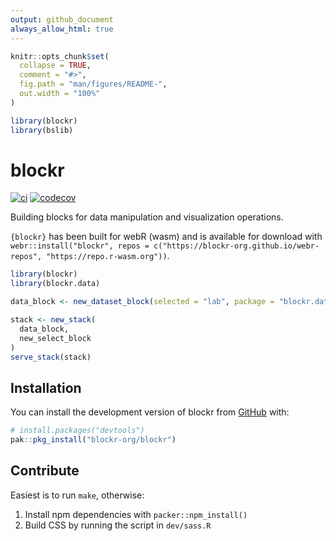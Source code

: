 ```yaml
---
output: github_document
always_allow_html: true
---
```


<!-- README.md is generated from README.Rmd. Please edit that file -->

```r
knitr::opts_chunk$set(
  collapse = TRUE,
  comment = "#>",
  fig.path = "man/figures/README-",
  out.width = "100%"
)

library(blockr)
library(bslib)
```

# blockr

<!-- badges: start -->
[![ci](https://github.com/blockr-org/blockr/actions/workflows/ci.yml/badge.svg)](https://github.com/blockr-org/blockr/actions/workflows/ci.yml)
[![codecov](https://codecov.io/github/blockr-org/blockr/graph/badge.svg?token=9AO88LK8FJ)](https://codecov.io/github/blockr-org/blockr)
<!-- badges: end -->

Building blocks for data manipulation and visualization operations.

`{blockr}` has been built for webR (wasm) and is available for download with 
`webr::install("blockr", repos = c("https://blockr-org.github.io/webr-repos", "https://repo.r-wasm.org"))`.

```r
library(blockr)
library(blockr.data)

data_block <- new_dataset_block(selected = "lab", package = "blockr.data")

stack <- new_stack(
  data_block,
  new_select_block
)
serve_stack(stack)
```

## Installation

You can install the development version of blockr from [GitHub](https://github.com/) with:

```r
# install.packages("devtools")
pak::pkg_install("blockr-org/blockr")
```

## Contribute

Easiest is to run `make`, otherwise:

1. Install npm dependencies with `packer::npm_install()`
2. Build CSS by running the script in `dev/sass.R`
